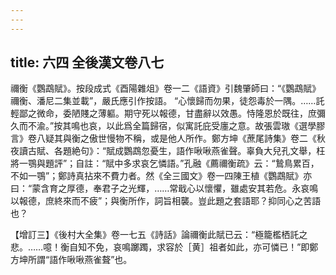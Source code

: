```yaml
---
---
---
```

title: 六四 全後漢文卷八七
---




禰衡《鸚鵡賦》。按段成式《酉陽雜俎》卷一二《語資》引魏肇師曰：“《鸚鵡賦》禰衡、潘尼二集並載”，嚴氏應引作按語。 “心懷歸而勿果，徒怨毒於一隅。……託輕鄙之微命，委陋賤之薄軀。期守死以報德，甘盡辭以效愚。恃隆恩於既往，庶彌久而不渝。”按其鳴也哀，以此爲全篇歸宿，似寓託庇受廛之意。故張雲璈《選學膠言》卷八疑其與衡之傲世慢物不稱，或是他人所作。鄭方坤《蔗尾詩集》卷二《秋夜讀古賦、各題絶句》：“賦成鸚鵡忽憂生，語作啾啾燕雀聲。辜負大兒孔文舉，枉將一鶚與題評”；自註：“賦中多求哀乞憐語。”孔融《薦禰衡疏》云：“鷙鳥累百，不如一鶚”；鄭詩真拈來不費力者。然《全三國文》卷一四陳王植《鸚鵡賦》亦曰：“蒙含育之厚德，奉君子之光輝，……常戢心以懷懼，雖處安其若危。永哀鳴以報德，庶終來而不疲”；與衡所作，詞旨相襲。豈此題之套語耶？抑同心之苦語也？

【增訂三】《後村大全集》卷一七五《詩話》論禰衡此賦已云：“極籠檻栖託之悲。……噫！衡自知不免，哀鳴躑躅，求容於［黄］祖者如此，亦可憐已！”即鄭方坤所謂“語作啾啾燕雀聱”也。